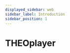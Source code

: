 ```yaml
---
displayed_sidebar: web
sidebar_label: Introduction
sidebar_position: 1
---
```


# THEOplayer


<Intro />
<DocCardList
  items={[
    {
      type: 'link',
      label: 'THEOplayer Web SDK',
      customProps: { icon: 'web' },
      href: useBaseUrl('theoplayer/v4/web'),
    },
    {
      type: 'link',
      label: 'THEOplayer Android SDK',
      customProps: { icon: 'android' },
      href: useBaseUrl('theoplayer/v4/android'),
    },
    {
      type: 'link',
      label: 'THEOplayer iOS SDK',
      customProps: { icon: 'apple' },
      href: useBaseUrl('theoplayer/v4/ios'),
    },
    {
      type: 'link',
      label: 'THEOplayer Chromecast SDK',
      customProps: { icon: 'chromecast' },
      href: useBaseUrl('theoplayer/v4/chromecast'),
    },
    {
      type: 'link',
      label: 'THEOplayer Roku SDK',
      customProps: { icon: 'roku' },
      href: useBaseUrl('theoplayer/v4/roku'),
    },
  ]}
/>
